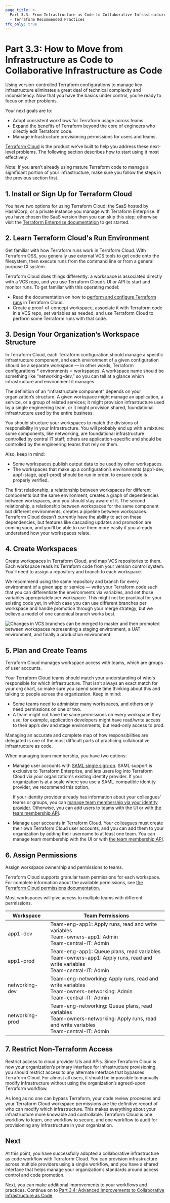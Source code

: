 ```yaml
---
page_title: >-
  Part 3.3: From Infrastructure as Code to Collaborative Infrastructure as Code
  - Terraform Recommended Practices
tfc_only: true
---
```


# Part 3.3: How to Move from Infrastructure as Code to Collaborative Infrastructure as Code

Using version-controlled Terraform configurations to manage key infrastructure eliminates a great deal of technical complexity and inconsistency. Now that you have the basics under control, you’re ready to focus on other problems.

Your next goals are to:

- Adopt consistent workflows for Terraform usage across teams
- Expand the benefits of Terraform beyond the core of engineers who directly edit Terraform code.
- Manage infrastructure provisioning permissions for users and teams.

[Terraform Cloud](https://www.hashicorp.com/products/terraform/) is the product we’ve built to help you address these next-level problems. The following section describes how to start using it most effectively.

Note: If you aren’t already using mature Terraform code to manage a significant portion of your infrastructure, make sure you follow the steps in the previous section first.

## 1. Install or Sign Up for Terraform Cloud

You have two options for using Terraform Cloud: the SaaS hosted by HashiCorp, or a private instance you manage with Terraform Enterprise. If you have chosen the SaaS version then you can skip this step; otherwise visit the [Terraform Enterprise documentation](/enterprise) to get started.

## 2. Learn Terraform Cloud's Run Environment

Get familiar with how Terraform runs work in Terraform Cloud. With Terraform OSS, you generally use external VCS tools to get code onto the filesystem, then execute runs from the command line or from a general purpose CI system.

Terraform Cloud does things differently: a workspace is associated directly with a VCS repo, and you use Terraform Cloud’s UI or API to start and monitor runs. To get familiar with this operating model:

- Read the documentation on how to [perform and configure Terraform runs](/cloud-docs/run) in Terraform Cloud.
- Create a proof-of-concept workspace, associate it with Terraform code in a VCS repo, set variables as needed, and use Terraform Cloud to perform some Terraform runs with that code.

## 3. Design Your Organization’s Workspace Structure

In Terraform Cloud, each Terraform configuration should manage a specific infrastructure component, and each environment of a given configuration should be a separate workspace — in other words, Terraform configurations \* environments = workspaces. A workspace name should be something like “networking-dev,” so you can tell at a glance which infrastructure and environment it manages.

The definition of an “infrastructure component” depends on your organization’s structure. A given workspace might manage an application, a service, or a group of related services; it might provision infrastructure used by a single engineering team, or it might provision shared, foundational infrastructure used by the entire business.

You should structure your workspaces to match the divisions of responsibility in your infrastructure. You will probably end up with a mixture: some components, like networking, are foundational infrastructure controlled by central IT staff; others are application-specific and should be controlled by the engineering teams that rely on them.

Also, keep in mind:

- Some workspaces publish output data to be used by other workspaces.
- The workspaces that make up a configuration’s environments (app1-dev, app1-stage, app1-prod) should be run in order, to ensure code is properly verified.

The first relationship, a relationship between workspaces for different components but the same environment, creates a graph of dependencies between workspaces, and you should stay aware of it. The second relationship, a relationship between workspaces for the same component but different environments, creates a pipeline between workspaces. Terraform Cloud doesn’t currently have the ability to act on these dependencies, but features like cascading updates and promotion are coming soon, and you’ll be able to use them more easily if you already understand how your workspaces relate.

## 4. Create Workspaces

Create workspaces in Terraform Cloud, and map VCS repositories to them. Each workspace reads its Terraform code from your version control system. You’ll need to assign a repository and branch to each workspace.

We recommend using the same repository and branch for every environment of a given app or service — write your Terraform code such that you can differentiate the environments via variables, and set those variables appropriately per workspace. This might not be practical for your existing code yet, in which case you can use different branches per workspace and handle promotion through your merge strategy, but we believe a model of one canonical branch works best.

![Changes in VCS branches can be merged to master and then promoted between workspaces representing a staging environment, a UAT environment, and finally a production environment.](/img/docs/image1.png)

## 5. Plan and Create Teams

Terraform Cloud manages workspace access with teams, which are groups of user accounts.

Your Terraform Cloud teams should match your understanding of who's responsible for which infrastructure. That isn't always an exact match for your org chart, so make sure you spend some time thinking about this and talking to people across the organization. Keep in mind:

- Some teams need to administer many workspaces, and others only need permissions on one or two.
- A team might not have the same permissions on every workspace they use; for example, application developers might have read/write access to their app’s dev and stage environments, but read-only access to prod.

Managing an accurate and complete map of how responsibilities are delegated is one of the most difficult parts of practicing collaborative infrastructure as code.

When managing team membership, you have two options:

- Manage user accounts with [SAML single sign-on](/enterprise/user-management/saml). SAML support is exclusive to Terraform Enterprise, and lets users log into Terraform Cloud via your organization's existing identity provider. If your organization is at a scale where you use a SAML-compatible identity provider, we recommend this option.

  If your identity provider already has information about your colleagues' teams or groups, you can [manage team membership via your identity provider](/enterprise/user-management/saml/team-membership). Otherwise, you can add users to teams with the UI or with [the team membership API](/cloud-docs/api-docs/team-members).

- Manage user accounts in Terraform Cloud. Your colleagues must create their own Terraform Cloud user accounts, and you can add them to your organization by adding their username to at least one team. You can manage team membership with the UI or with [the team membership API](/cloud-docs/api-docs/team-members).

## 6. Assign Permissions

Assign workspace ownership and permissions to teams.

Terraform Cloud supports granular team permissions for each workspace. For complete information about the available permissions, see [the Terraform Cloud permissions documentation.](/cloud-docs/users-teams-organizations/permissions)

[permissions-citation]: #intentionally-unused---keep-for-maintainers

Most workspaces will give access to multiple teams with different permissions.

| Workspace       | Team Permissions                                                                                                                                   |
| --------------- | -------------------------------------------------------------------------------------------------------------------------------------------------- |
| app1-dev        | Team-eng-app1: Apply runs, read and write variables <br /> Team-owners-app1: Admin <br /> Team-central-IT: Admin                                   |
| app1-prod       | Team-eng-app1: Queue plans, read variables <br /> Team-owners-app1: Apply runs, read and write variables <br /> Team-central-IT: Admin             |
| networking-dev  | Team-eng-networking: Apply runs, read and write variables <br /> Team-owners-networking: Admin <br /> Team-central-IT: Admin                       |
| networking-prod | Team-eng-networking: Queue plans, read variables <br /> Team-owners-networking: Apply runs, read and write variables <br /> Team-central-IT: Admin |

## 7. Restrict Non-Terraform Access

Restrict access to cloud provider UIs and APIs. Since Terraform Cloud is now your organization’s primary interface for infrastructure provisioning, you should restrict access to any alternate interface that bypasses Terraform Cloud. For almost all users, it should be impossible to manually modify infrastructure without using the organization’s agreed-upon Terraform workflow.

As long as no one can bypass Terraform, your code review processes and your Terraform Cloud workspace permissions are the definitive record of who can modify which infrastructure. This makes everything about your infrastructure more knowable and controllable. Terraform Cloud is one workflow to learn, one workflow to secure, and one workflow to audit for provisioning any infrastructure in your organization.

## Next

At this point, you have successfully adopted a collaborative infrastructure as code workflow with Terraform Cloud. You can provision infrastructure across multiple providers using a single workflow, and you have a shared interface that helps manage your organization’s standards around access control and code promotion.

Next, you can make additional improvements to your workflows and practices. Continue on to [Part 3.4: Advanced Improvements to Collaborative Infrastructure as Code](/cloud-docs/guides/recommended-practices/part3.4).
